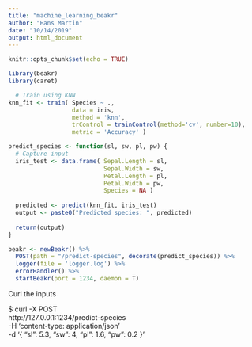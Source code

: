 ```yaml
---
title: "machine_learning_beakr"
author: "Hans Martin"
date: "10/14/2019"
output: html_document
---
```


```r
knitr::opts_chunk$set(echo = TRUE)
```

```r
library(beakr)
library(caret)

  # Train using KNN
knn_fit <- train( Species ~ ., 
                  data = iris, 
                  method = 'knn', 
                  trControl = trainControl(method='cv', number=10), 
                  metric = 'Accuracy' )

predict_species <- function(sl, sw, pl, pw) {
  # Capture input 
  iris_test <- data.frame( Sepal.Length = sl, 
                           Sepal.Width = sw, 
                           Petal.Length = pl, 
                           Petal.Width = pw, 
                           Species = NA )
  
  predicted <- predict(knn_fit, iris_test)
  output <- paste0("Predicted species: ", predicted)
  
  return(output)
}
```


```r
beakr <- newBeakr() %>%  
  POST(path = "/predict-species", decorate(predict_species)) %>% 
  logger(file = 'logger.log') %>% 
  errorHandler() %>% 
  startBeakr(port = 1234, daemon = T)

```


Curl the inputs

$ curl -X POST \
  http://127.0.0.1:1234/predict-species \
  -H 'content-type: application/json' \
  -d '{ "sl": 5.3, "sw": 4, "pl": 1.6, "pw": 0.2 }'

